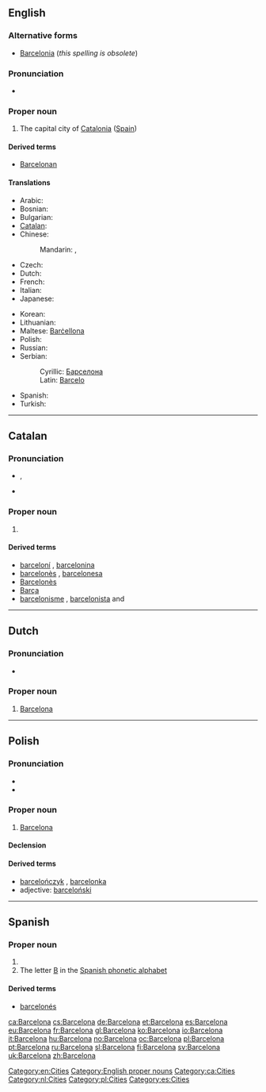 {{also|Barcełona}}
==English==

===Alternative forms===
* [[Barcelonia]] (''this spelling is obsolete'')

===Pronunciation===
* {{IPA|/ˌbɑɹsəˈloʊnə/}}

===Proper noun===
{{wikipedia}}
{{en-proper noun}}

# The capital city of [[Catalonia]] ([[Spain]])

====Derived terms====
* [[Barcelonan]]

====Translations====
{{trans-top|capital of Catalonia}}
* Arabic: {{t|ar|برشلونة|f|tr=barsiluuna|sc=Arab}}
* Bosnian: {{t-|bs|Barselona|f}}
* Bulgarian: {{t-|bg|Барселона|f}}
* [[Catalan]]: {{t+|ca|Barcelona|f}}
* Chinese:
*: Mandarin: {{t|zh|巴塞羅那|sc=Hani}}, {{t|zh|巴塞罗那|tr=Basèluōnà|sc=Hani}}
* Czech: {{t|cs|Barcelona|f}}
* Dutch: {{t-|nl|Barcelona|n}}
* French: {{t+|fr|Barcelone}}
* Italian: {{t-|it|Barcellona|f}}
* Japanese: {{t|ja|バルセロナ|tr=Baruserona|sc=Jpan}}
{{trans-mid}}
* Korean: {{t|ko|바르셀로나|tr=Bareusellona|sc=Kore}}
* Lithuanian: {{t-|lt|Barselona|f|xs=Lithuanian}}
* Maltese: [[Barċellona]]
* Polish: {{t+|pl|Barcelona|f}}
* Russian: {{t|ru|Барселона|f|tr=Barselóna|sc=Cyrl}}
* Serbian:
*: Cyrillic: [[Барселона]] {{f}}
*: Latin: [[Barcelo]] {{f}}
* Spanish: {{t+|es|Barcelona}}
* Turkish: {{t|tr|Barselona}}
{{trans-bottom}}

[[Category:en:Cities]]
[[Category:English proper nouns]]

----

==Catalan==
{{wikipedia|lang=ca}}

===Pronunciation===
* {{IPA|/bəɾsəˈɫonə/|lang=ca}}, {{SAMPA|/b@4s@"5on@/}}
* {{rhymes|onə|lang=ca}}

===Proper noun===
{{ca-proper noun|f}}

# {{l|en|Barcelona}}

====Derived terms====
* [[barceloní]] {{m}}, [[barcelonina]] {{f}}
* [[barcelonès]] {{m}}, [[barcelonesa]] {{f}}
* [[Barcelonès]] {{m}}
* [[Barça]] {{m}}
* [[barcelonisme]] {{m}}, [[barcelonista]] {{m}} and {{f}}

[[Category:ca:Cities]]

----

==Dutch==
{{wikipedia|Barcelona (Spanje)|lang=nl}}

===Pronunciation===
* {{IPA|/ˈbɑr.sə.ˌloː.na/|lang=nl}}

===Proper noun===
{{nl-proper noun|g=n}}

# [[#English|Barcelona]]

[[Category:nl:Cities]]

----

==Polish==

===Pronunciation===
* {{audio|Pl-Barcelona.ogg|Audio}}
* {{IPA|/ˌbar.t͡s̪ɛ.ˈlɔ.na/|lang=pl}}

===Proper noun===
{{head|pl|proper noun|g=f}}

# [[#English|Barcelona]]

====Declension====
{{pl-decl-noun-sing
|Barcelona
|Barcelony
|Barcelonie
|Barcelonę
|Barceloną
|Barcelonie
|Barcelono
}}

====Derived terms====
* [[barcelończyk]] {{m}}, [[barcelonka]] {{f}}
* adjective: [[barceloński]]

[[Category:pl:Cities]]

----

==Spanish==

===Proper noun===
{{es-proper noun|f}}

# {{l|en|Barcelona}}
# The letter [[B]] in the [[:Appendix:Spanish phonetic alphabet|Spanish phonetic alphabet]]

====Derived terms====
* [[barcelonés]]

[[Category:es:Cities]]

[[ca:Barcelona]]
[[cs:Barcelona]]
[[de:Barcelona]]
[[et:Barcelona]]
[[es:Barcelona]]
[[eu:Barcelona]]
[[fr:Barcelona]]
[[gl:Barcelona]]
[[ko:Barcelona]]
[[io:Barcelona]]
[[it:Barcelona]]
[[hu:Barcelona]]
[[no:Barcelona]]
[[oc:Barcelona]]
[[pl:Barcelona]]
[[pt:Barcelona]]
[[ru:Barcelona]]
[[sl:Barcelona]]
[[fi:Barcelona]]
[[sv:Barcelona]]
[[uk:Barcelona]]
[[zh:Barcelona]]